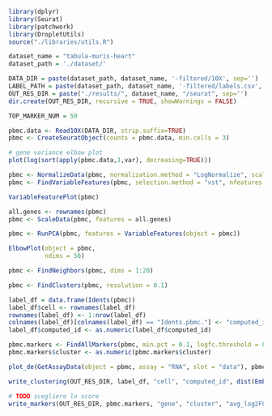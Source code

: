 ```r
library(dplyr)
library(Seurat)
library(patchwork)
library(DropletUtils)
source("./libraries/utils.R")
```

```r
dataset_name = "tabula-muris-heart"
dataset_path = './dataset/'

DATA_DIR = paste(dataset_path, dataset_name, '-filtered/10X', sep='')
LABEL_PATH = paste(dataset_path, dataset_name, '-filtered/labels.csv', sep='')
OUT_RES_DIR = paste("./results/", dataset_name, "/seurat", sep='')
dir.create(OUT_RES_DIR, recursive = TRUE, showWarnings = FALSE)

TOP_MARKER_NUM = 50
```

```r
pbmc.data <- Read10X(DATA_DIR, strip.suffix=TRUE)
pbmc <- CreateSeuratObject(counts = pbmc.data, min.cells = 3)
```

```r
# gene variance elbow plot
plot(log(sort(apply(pbmc.data,1,var), decreasing=TRUE)))
```

```r
pbmc <- NormalizeData(pbmc, normalization.method = "LogNormalize", scale.factor = 10000)
pbmc <- FindVariableFeatures(pbmc, selection.method = "vst", nfeatures = 2000)
```

```r
VariableFeaturePlot(pbmc)
```

```r
all.genes <- rownames(pbmc)
pbmc <- ScaleData(pbmc, features = all.genes)
```

```r
pbmc <- RunPCA(pbmc, features = VariableFeatures(object = pbmc))
```

```r
ElbowPlot(object = pbmc, 
          ndims = 50)
```

```r
pbmc <- FindNeighbors(pbmc, dims = 1:20)
```

```r
pbmc <- FindClusters(pbmc, resolution = 0.1)
```

```r
label_df = data.frame(Idents(pbmc))
label_df$cell <- rownames(label_df)
rownames(label_df) <- 1:nrow(label_df)
colnames(label_df)[colnames(label_df) == "Idents.pbmc."] <- "computed_id"
label_df$computed_id <- as.numeric(label_df$computed_id)
```

```r
pbmc.markers <- FindAllMarkers(pbmc, min.pct = 0.1, logfc.threshold = 0.15)
pbmc.markers$cluster <- as.numeric(pbmc.markers$cluster)

plot_de(GetAssayData(object = pbmc, assay = "RNA", slot = "data"), pbmc.markers, "gene", "cluster", label_df, "cell", "computed_id", OUT_RES_DIR)

write_clustering(OUT_RES_DIR, label_df, "cell", "computed_id", dist(Embeddings(pbmc[['pca']])[,1:20])) # TODO: capire se è okay calcolarla su PCA

# TODO scegliere lo score
write_markers(OUT_RES_DIR, pbmc.markers, "gene", "cluster", "avg_log2FC", TRUE, TOP_MARKER_NUM)
```